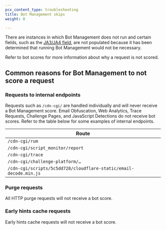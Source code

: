 ```yaml
---
pcx_content_type: troubleshooting
title: Bot Management skips
weight: 0

---
```



There are instances in which Bot Management does not run and certain fields, such as the [JA3/JA4 field](/bots/concepts/ja3-ja4-fingerprint/), are not populated because it has been determined that running Bot Management would not be necessary.

Refer to <GlossaryTooltip term="bot score" link="/bots/concepts/bot-score/#not-computed">bot scores</GlossaryTooltip> for more information about why a request is not scored.

## Common reasons for Bot Management to not score a request

### Requests to internal endpoints

Requests such as `/cdn-cgi/` are handled individually and will never receive a Bot Management score. Email Obfuscation, Web Analytics, Trace Requests, Challenge Pages, and JavaScript Detections do not receive bot scores. Refer to the table below for some examples of internal endpoints.

| Route                                                             |
| ----------------------------------------------------------------- |
| `/cdn-cgi/rum`                                                    |
| `/cdn-cgi/script_monitor/report`                                  |
| `/cdn-cgi/trace`                                                  |
| `/cdn-cgi/challenge-platform/…`                                   |
| `/cdn-cgi/scripts/5c5dd728/cloudflare-static/email-decode.min.js` |

### Purge requests

All HTTP purge requests will not receive a bot score.

### Early hints cache requests

Early hints cache requests will not receive a bot score.
